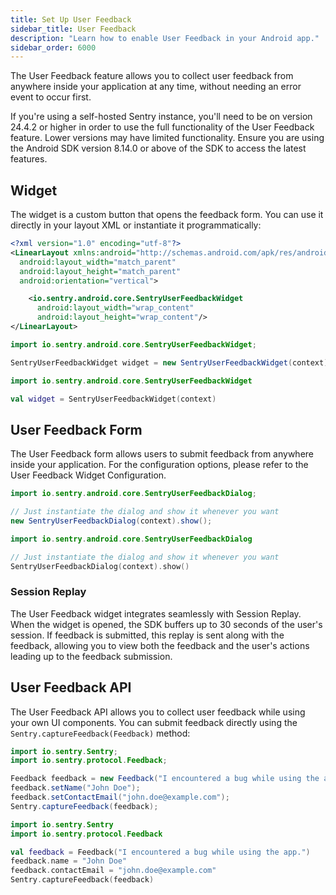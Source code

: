 ```yaml
---
title: Set Up User Feedback
sidebar_title: User Feedback
description: "Learn how to enable User Feedback in your Android app."
sidebar_order: 6000
---
```


The User Feedback feature allows you to collect user feedback from anywhere inside your application at any time, without needing an error event to occur first.

<Alert>
If you're using a self-hosted Sentry instance, you'll need to be on version 24.4.2 or higher in order to use the full functionality of the User Feedback feature. Lower versions may have limited functionality.
Ensure you are using the Android SDK version 8.14.0 or above of the SDK to access the latest features.
</Alert>

## Widget

The widget is a custom button that opens the feedback form. You can use it directly in your layout XML or instantiate it programmatically:

```xml {filename:myLayout.xml}
<?xml version="1.0" encoding="utf-8"?>
<LinearLayout xmlns:android="http://schemas.android.com/apk/res/android"
  android:layout_width="match_parent"
  android:layout_height="match_parent"
  android:orientation="vertical">

    <io.sentry.android.core.SentryUserFeedbackWidget
      android:layout_width="wrap_content"
      android:layout_height="wrap_content"/>
</LinearLayout>
```
```java
import io.sentry.android.core.SentryUserFeedbackWidget;

SentryUserFeedbackWidget widget = new SentryUserFeedbackWidget(context);
```
```kotlin
import io.sentry.android.core.SentryUserFeedbackWidget

val widget = SentryUserFeedbackWidget(context)
```


## User Feedback Form

The User Feedback form allows users to submit feedback from anywhere inside your application.
For the configuration options, please refer to the <PlatformLink to="/user-feedback/configuration/">User Feedback Widget Configuration</PlatformLink>.

```java
import io.sentry.android.core.SentryUserFeedbackDialog;

// Just instantiate the dialog and show it whenever you want
new SentryUserFeedbackDialog(context).show();
```
```kotlin
import io.sentry.android.core.SentryUserFeedbackDialog

// Just instantiate the dialog and show it whenever you want
SentryUserFeedbackDialog(context).show()
```

### Session Replay

The User Feedback widget integrates seamlessly with Session Replay. When the widget is opened, the SDK buffers up to 30 seconds of the user's session. If feedback is submitted, this replay is sent along with the feedback, allowing you to view both the feedback and the user's actions leading up to the feedback submission.

## User Feedback API

The User Feedback API allows you to collect user feedback while using your own UI components. You can submit feedback directly using the `Sentry.captureFeedback(Feedback)` method:

```java
import io.sentry.Sentry;
import io.sentry.protocol.Feedback;

Feedback feedback = new Feedback("I encountered a bug while using the app.");
feedback.setName("John Doe");
feedback.setContactEmail("john.doe@example.com");
Sentry.captureFeedback(feedback);
```
```kotlin
import io.sentry.Sentry
import io.sentry.protocol.Feedback

val feedback = Feedback("I encountered a bug while using the app.")
feedback.name = "John Doe"
feedback.contactEmail = "john.doe@example.com"
Sentry.captureFeedback(feedback)
```
